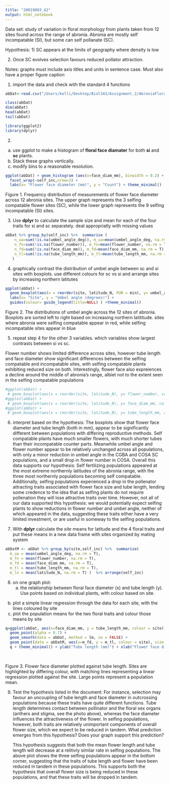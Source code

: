 ---
title: "20019803_A2"
output: html_notebook
---

Data set: study of variation in floral morphology from plants taken from 12 sites found across the range of abronia.
Abronia are mostly self incompatable (SI), but some can self pollanate (SC).

Hypothesis:
1) SC appears at the limits of geography where density is low

2) Once SC evolves selection favours reduced pollator attraction.

Notes: graphs must include axis titles and units in sentence case. Must also have a proper figure caption


1) import the data and check with the standard 4 functions
```{r}
abDat<-read.csv("/Users/kelli/Desktop/Biol343/Assignment_2/AbroniaFloralData.csv")

class(abDat)
dim(abDat)
head(abDat)
tail(abDat)

library(ggplot2)
library(dplyr)
```

2)
 a) use ggplot to make a histogram of **floral face diamater** for both **si**  and **sc** plants.
  b) Stack these graphs vertically. 
  c) modify bins to a reasonable resolution.
```{r}
ggplot(abDat) + geom_histogram (aes(x=face_diam_mm), binwidth = 0.2) +
  facet_wrap(~self_inc,nrow=2) +
  labs(x= "Flower face diameter (mm)", y = "Count") + theme_minimal()
```
  Figure 1. Frequency distribution of measurements of flower face diameter across 12 abronia sites. The upper graph represents the 3 selfing compatable flower sites (SC), while the lower graph represents the 9 selfing incompatable (SI) sites. 
  
3)
  Use **dplyr** to calculate the sample size and mean for each of the four traits for si and sc separately. deal appropriatly with missing values
```{r}
abDat %>% group_by(self_inc) %>%  summarise (
    n_ua=sum(!is.na(umbel_angle_deg)), m_ua=mean(umbel_angle_deg, na.rm = T), 
    n_fn=sum(!is.na(flower_number)), m_fn=mean(flower_number, na.rm = T),
    n_fd=sum(!is.na(face_diam_mm)), m_fd=mean(face_diam_mm, na.rm = T),
    n_tl=sum(!is.na(tube_length_mm)), m_tl=mean(tube_length_mm, na.rm = T)  
   )
```
  
4)
  graphically contrast the distribution of umbel angle between sc and si sites with boxplots. use different colours for sc vs si and arrange sites by increasing northern latitutes

```{r}
ggplot(abDat) +
  geom_boxplot(aes(x = reorder(site, latitude_N, FUN = min), y= umbel_angle_deg, colour= self_inc ) ) +
  labs(x= "Site", y = "Umbel angle (degrees)") +
  guides(colour= guide_legend(title=NULL) ) +theme_minimal()
```
  Figure 2. The distributions of umbel angle across the 12 sites of abronia. Boxplots are sorted left to right based on increasing northern latititude. sites where abronia were selfing compatable appear in red, while selfing incompatable sites appear in blue
  
5)
  repeat step 4 for the other 3 variables. which variables show largest contrasts between si vs sc.
  
Flower number shows limited difference across sites, however tube length and face diameter show significant differences between the selfing compatable and incompatable sites, with selfing compatable plants exhibiting reduced size on both. Interestingly, flower face also expreiences a decline around the middle of abronia's range, albiet not to the extent seen in the selfing compatable populations
```{r}
#ggplot(abDat) +
 # geom_boxplot(aes(x = reorder(site, latitude_N), y= flower_number, colour= self_inc))
#ggplot(abDat) +
 # geom_boxplot(aes(x = reorder(site, latitude_N), y= face_diam_mm, colour= self_inc))
#ggplot(abDat) +
 # geom_boxplot(aes(x = reorder(site, latitude_N), y= tube_length_mm, colour= self_inc))
```
  

6)
  interpret based on the hypothesis:
  The boxplots show that flower face diameter and tube length (both in mm), appear to be significantly different between populations with differing reproductive methods. Self compatable plants have much smaller flowers, with much shorter tubes than their incompatable counter parts. Meanwhile umbel angle and flower number appear to be relatively unchanged across all populations, with only a minor reduction in umbel angle in the CGBA and COSA SC populations, and a small drop in flower number in COSA.
  Overall this data supports our hypothesis: Self fertilizing populations appeared at the most extreme northernly latitudes of the abronia range, with the three most northernly populations becoming self compatable. Additionally, selfing populations experienced a drop in the pollenator attracting traits associated with flower face size and tube length, lending some credence to the idea that as selfing plants do not require pollenation they will lose attractive traits over time. However, not all of our data supported this hypothesis: we would potentially expect selfing plants to show reductions in flower number and umbel angle, neither of which appeared in the data, suggesting these traits either have a very limited investment, or are useful in someway to the selfing populations.
  

7)
  With **dplyr** calculate the *site* means for latitude and the 4 floral traits and put these means in a new data frame with sites organized by mating system
  
```{r}
abDatM <- abDat %>% group_by(site,self_inc) %>%  summarise(
  m_ua = mean(umbel_angle_deg, na.rm = T),
  m_fn = mean(flower_number, na.rm = T),
  m_fd = mean(face_diam_mm, na.rm = T),
  m_tl = mean(tube_length_mm, na.rm = T),
  m_ln = mean(latitude_N, na.rm = T) )  %>% arrange(self_inc)

```
  
  
8)
  on one graph plot:
  a) the relationship between floral face diameter (x) and tube length (y). Use points based on individual plants, with colour based on site. 
 b) plot a simple linear regression through the data for each site, with the lines coloured by site
 c) plot the population means for the two floral traits and colour those means by site
 
```{r}
q=ggplot(abDat, aes(x=face_diam_mm, y = tube_length_mm, colour = site)) +
  geom_point(alpha = 0.7) +
  geom_smooth(data = abDat, method = lm, se = FALSE) +
  geom_point(data = abDatM, aes(x=m_fd, y = m_tl, colour = site), size = 4, inherit.aes = F) + theme(legend.title = element_blank()) 
  q + theme_minimal() + ylab("Tube length (mm)") + xlab("Flower face diameter (mm)")
  
 
```
 Figure 3. Flower face diameter plotted against tube length. Sites are highlighted by differing colour, with matching lines representing a linear regression plotted against the site. Large points represent a population mean.
 
9)
  Test the hypothesis listed in the document: For instance, selection may favour an uncoupling of tube length and face diameter in outcrossing populations because these traits have quite different functions. Tube length determines contact between pollinator and the floral sex organs (anthers and stigma, see the photo above), whereas the face diameter influences the attractiveness of the flower. In selfing populations, however, both traits are relatively unimportant components of overall flower size, which we expect to be reduced in tandem. What prediction emerges from this hypothesis? Does your graph support this prediction?
  
  This hypothesis suggests that both the mean flower length and tube length will decrease at a relitivly similar rate in selfing populations. The above plot shows the three selfing populations appear in the bottom corner, suggesting that the traits of tube length and flower have been reduced in tandem in these populations. This supports both the hypothesis that overall flower size is being reduced in these populations, and that these traits will be dropped in tandem.